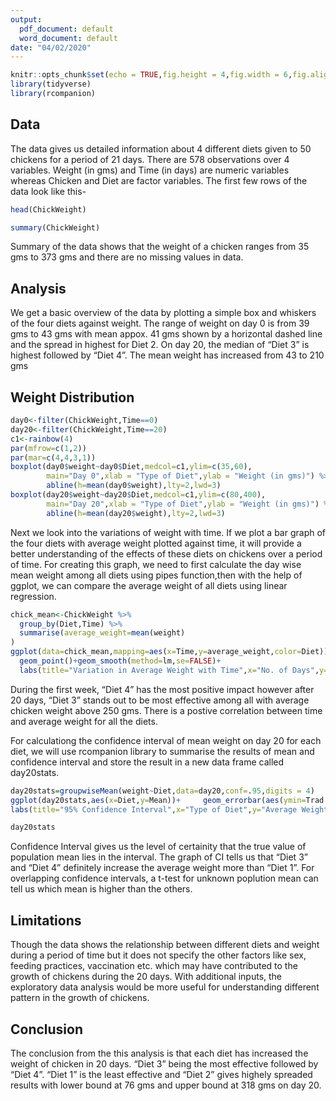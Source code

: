 ---
output:
  pdf_document: default
  word_document: default
date: "04/02/2020"
---



```{r setup, include=FALSE}
knitr::opts_chunk$set(echo = TRUE,fig.height = 4,fig.width = 6,fig.align = "center")
library(tidyverse)
library(rcompanion)
```




## Data

The data gives us detailed information about 4 different diets given to 50 chickens for a period of 21 days. There are 578 observations over 4 variables. Weight (in gms) and Time (in days) are numeric variables whereas Chicken and Diet are factor variables. The first few rows of the data look like this-

```{r,include=TRUE}
head(ChickWeight)
```


```{r,include=TRUE}
summary(ChickWeight)
```

Summary of the data shows that the weight of a chicken ranges from 35 gms to 373 gms and there are no missing values in data.


## Analysis

We get a basic overview of the data by plotting a simple box and whiskers of the four diets against weight. The range of weight on day 0 is from 39 gms to 43 gms with mean appox. 41 gms shown by a horizontal dashed line and the spread in highest for Diet 2. On day 20, the median of "Diet 3" is highest followed by "Diet 4". The mean weight has increased from 43 to 210 gms 


## Weight Distribution
```{r, echo=FALSE}
day0<-filter(ChickWeight,Time==0)
day20<-filter(ChickWeight,Time==20)
c1<-rainbow(4)
par(mfrow=c(1,2))
par(mar=c(4,4,3,1))
boxplot(day0$weight~day0$Diet,medcol=c1,ylim=c(35,60),
        main="Day 0",xlab = "Type of Diet",ylab = "Weight (in gms)") %>%
        abline(h=mean(day0$weight),lty=2,lwd=3)
boxplot(day20$weight~day20$Diet,medcol=c1,ylim=c(80,400),
        main="Day 20",xlab = "Type of Diet",ylab = "Weight (in gms)") %>%
        abline(h=mean(day20$weight),lty=2,lwd=3)
```



\vspace{30pt}



Next we look into the variations of weight with time. If we plot a bar graph of the four diets with average weight plotted against time, it will provide a better understanding of the effects of these diets on chickens over a period of time. For creating this graph, we need to first calculate the day wise mean weight among all diets using pipes function,then with the help of ggplot, we can compare the average weight of all diets using linear regression.

```{r,echo=FALSE,fig.height = 3,fig.width = 6,fig.align = "center"}
chick_mean<-ChickWeight %>% 
  group_by(Diet,Time) %>% 
  summarise(average_weight=mean(weight)
)
ggplot(data=chick_mean,mapping=aes(x=Time,y=average_weight,color=Diet))+
  geom_point()+geom_smooth(method=lm,se=FALSE)+
  labs(title="Variation in Average Weight with Time",x="No. of Days",y="Average Weight")
```


During the first week, "Diet 4" has the most positive impact however after 20 days, "Diet 3" stands out to be most effective among all with average chicken weight above 250 gms. There is a postive correlation between time and average weight for all the diets.

For calculationg the confidence interval of mean weight on day 20 for each diet, we will use rcompanion library to summarise the results of mean and confidence interval and store the result in a new data frame called day20stats.

```{r,echo=FALSE}
day20stats=groupwiseMean(weight~Diet,data=day20,conf=.95,digits = 4)
ggplot(day20stats,aes(x=Diet,y=Mean))+     geom_errorbar(aes(ymin=Trad.lower,ymax=Trad.upper),width=0.1,size=0.5)+     geom_point(shape=15,size=3)+
labs(title="95% Confidence Interval",x="Type of Diet",y="Average Weight (CI)")+theme_bw()
```

```{r}
day20stats
```


Confidence Interval gives us the level of certainity that the true value of population mean lies in the interval. The graph of CI tells us that "Diet 3" and "Diet 4" definitely increase the average weight more than "Diet 1". For overlapping confidence intervals, a t-test for unknown poplution mean can tell us which mean is higher than the others.

## Limitations

Though the data shows the relationship between different diets and weight during a period of time but it does not specify the other factors like sex, feeding practices, vaccination etc. which may have contributed to the growth of chickens during the 20 days. With additional inputs, the exploratory data analysis would be more useful for understanding different pattern in the growth of chickens.


## Conclusion

The conclusion from the this analysis is that each diet has increased the weight of chicken in 20 days. "Diet 3" being the most effective followed by "Diet 4". "Diet 1" is the least effective and "Diet 2" gives highely spreaded results with lower bound at 76 gms and upper bound at 318 gms on day 20.

